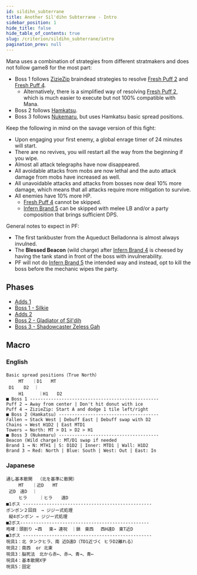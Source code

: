 ```yaml
---
id: sildihn_subterrane
title: Another Sil'dihn Subterrane - Intro
sidebar_position: 1
hide_title: false
hide_table_of_contents: true
slug: /criterion/sildihn_subterrane/intro
pagination_prev: null
---
```


Mana uses a combination of strategies from different stratmakers and does not follow game8 for the most part:
- Boss 1 follows [ZizieZip](https://x.com/ZizieZip/status/1582379825720741889) braindead strategies to resolve [Fresh Puff 2](/criterion/sildihn_subterrane/boss_1/fresh_puff_2) and [Fresh Puff 4](/criterion/sildihn_subterrane/boss_1/fresh_puff_4).
  - Alternatively, there is a simplified way of resolving [Fresh Puff 2](/criterion/sildihn_subterrane/boss_1/fresh_puff_2), which is much easier to execute but not 100% compatible with Mana.
- Boss 2 follows [Hamkatsu](https://www.youtube.com/watch?v=TDlhDJhSC2M).
- Boss 3 follows [Nukemaru](https://www.youtube.com/watch?v=UPhrf4jc3wg), but uses Hamkatsu basic spread positions.

Keep the following in mind on the savage version of this fight:
- Upon engaging your first enemy, a global enrage timer of 24 minutes will start.
- There are no revives, you will restart all the way from the beginning if you wipe.
- Almost all attack telegraphs have now disappeared.
- All avoidable attacks from mobs are now lethal and the auto attack damage from mobs have increased as well.
- All unavoidable attacks and attacks from bosses now deal 10% more damage, which means that all attacks require more mitigation to survive.
- All enemies have 10% more HP.
  - [Fresh Puff 4](/criterion/sildihn_subterrane/boss_1/fresh_puff_4) cannot be skipped.
  - [Infern Brand 5](/criterion/sildihn_subterrane/boss_3/infern_brand_5) can be skipped with melee LB and/or a party composition that brings sufficient DPS.

General notes to expect in PF:
- The first tankbuster from the Aqueduct Belladonna is almost always invulned.
- The **Blessed Beacon** (wild charge) after [Infern Brand 4](/criterion/sildihn_subterrane/boss_3/infern_brand_4) is cheesed by having the tank stand in front of the boss with invulnerability.
- PF will not do [Infern Brand 5](/criterion/sildihn_subterrane/boss_3/infern_brand_5) the intended way and instead, opt to kill the boss before the mechanic wipes the party.

## Phases

- [Adds 1](/criterion/sildihn_subterrane/adds_1)
- [Boss 1 - Silkie](/criterion/sildihn_subterrane/boss_1/intro)
- [Adds 2](/criterion/sildihn_subterrane/adds_2)
- [Boss 2 - Gladiator of Sil'dih](/criterion/sildihn_subterrane/boss_2/intro)
- [Boss 3 - Shadowcaster Zeless Gah](/criterion/sildihn_subterrane/boss_3/intro)


## Macro

### English

    Basic spread positions（True North）
     　  MT　　｜D1　　MT
     D1　  D2  ｜
     　  H1  　  ｜H1　　D2
    ■ Boss 1 -------------------------------------------------
    Puff 2 → Away from center | Don't hit donut with ice
    Puff 4 → ZizieZip: Start A and dodge 1 tile left/right
    ■ Boss 2 (Hamkatsu) --------------------------------------
    Fallen → Stack West | Debuff East | Debuff swap with D2
    Chains → West H1D2 | East MTD1
    Towers → North: MT > D1 > D2 > H1 
    ■ Boss 3 (Nukemaru) --------------------------------------
    Beacon (Wild charge): MT/D1 swap if needed
    Brand 1 → N: MTH1 | S: D1D2 | Inner: MTD1 | Wall: H1D2
    Brand 3 → Red: North | Blue: South | West: Out | East: In


### Japanese

    通し基本散開  （北を基準に散開）
     　  MT　　｜近D　　MT
     近D　遠D  ｜
     　  ヒラ  　 ｜ヒラ　　遠D
    ■1ボス -------------------------------------------------
    ポンポン２回目　→ ジジー式処理
     縦4ポンポン → ジジー式処理
    ■2ボス-------------------------------------------------
    咆哮：頭割り ←西　 東→ 連呪　｜鎖　東西　 西H遠D　東T近D
    ■3ボス -------------------------------------------------
    呪具1：北 タンクヒラ、南 近D遠D（TD1近づく ヒラD2離れる）
    呪具2：南西  or 北東
    呪具3：脳死法　北から赤←、赤→、青→、青←
    呪具4：基本散開X字
    呪具5：固定
